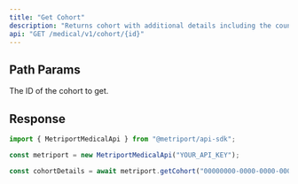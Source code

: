 ```yaml
---
title: "Get Cohort"
description: "Returns cohort with additional details including the count of patients assigned to it."
api: "GET /medical/v1/cohort/{id}"
---
```


## Path Params

<ParamField path="id" type="string" required>
  The ID of the cohort to get.
</ParamField>

## Response

<Snippet file="cohort-with-details-response.mdx" />

<ResponseExample>

```javascript Metriport SDK
import { MetriportMedicalApi } from "@metriport/api-sdk";

const metriport = new MetriportMedicalApi("YOUR_API_KEY");

const cohortDetails = await metriport.getCohort("00000000-0000-0000-0000-000000000000");
```

</ResponseExample>

<Snippet file="cohort-with-details-response-json.mdx" />
